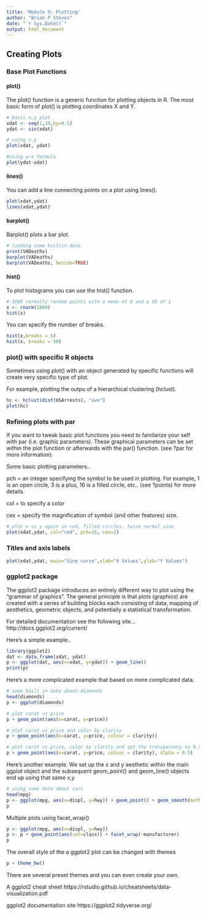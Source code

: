 ```yaml
---
title: 'Module 9: Plotting'
author: "Brian P Steves"
date: "`r Sys.Date()`"
output: html_document
---
```



## Creating Plots

### Base Plot Functions

#### plot()
The plot() function is a generic function for plotting objects in R. The most basic form of plot() is plotting coordinates X and Y.  

```r
# basic x,y plot
xdat <- seq(1,10,by=0.1)
ydat <- sin(xdat)

# using x,y 
plot(xdat, ydat)

#using y~x formula
plot(ydat~xdat)  
```


#### lines()
You can add a line connecting points on a plot using lines().  
```r
plot(xdat,ydat)
lines(xdat,ydat)
```

#### barplot()
Barplot() plots a bar plot.

```r
# loading some builtin data
print(VADeaths)
barplot(VADeaths)
barplot(VADeaths, beside=TRUE)
```

#### hist()
To plot histograms you can use the hist() function.

```r
# 1000 normally random points with a mean of 0 and a SD of 1
x <- rnorm(1000)
hist(x)
```

You can specify the number of breaks.
```r
hist(x,breaks = 5)
hist(x, breaks = 50)
```

### plot() with specific R objects
Sometimes using plot() with an object generated by specific functions will create very specific type of plot.

For example, plotting the outpu of a hierarchical clustering (hclust).

```r
hc <- hclust(dist(USArrests), "ave")
plot(hc)
```

### Refining plots with par
If you want to tweak basic plot functions you need to familarize your self with par (i.e. graphic parameters).  These graphical parameters can be set within the plot function or afterwards with the par() function.  (see ?par for more information).  

Some basic plotting parameters..

pch = an integer specifying the symbol to be used in plotting.  For example, 1 is an open circle, 3 is a plus, 16 is a filled circle, etc.. (see ?points) for more details.  

col = to specify a color

cex = specify the magnification of symbol (and other features) size.

```r
# plot x vs y again in red, filled circles, twice normal size
plot(xdat,ydat, col="red", pch=16, cex=2)
```

### Titles and axis labels

```r
plot(xdat,ydat, main="Sine curve",xlab="X Values",ylab="Y Values")
```



### ggplot2 package
The ggplot2 package introduces an entirely different way to plot using the "grammar of graphics".  The general principle is that plots (graphics) are created with a series of building blocks each consisting of data, mapping of aesthetics, geometric objects, and potentially a statistical transformation.   

For detailed documentation see the following site...
http://docs.ggplot2.org/current/

Here's a simple example..
```r
library(ggplot2)
dat <- data.frame(xdat, ydat)
p <- ggplot(dat, aes(x=xdat, y=ydat)) + geom_line()
print(p)

```

Here's a more complicated example that based on more complicated data.

```r
# some built in data about diamonds
head(diamonds)
p <- ggplot(diamonds)

# plot carat vs price
p + geom_point(aes(x=carat, y=price))

# plot carat vs price and color by clarity
p + geom_point(aes(x=carat, y=price, colour = clarity))

# plot carat vs price, color by clarity and set the transparancy to 0.5
p + geom_point(aes(x=carat, y=price, colour = clarity), alpha = 0.5)
```

Here's another example.  We set up the x and y aesthetic within the main ggplot object and the subsequent geom_point() and geom_line() objects end up using that same x,y

```r
# using some data about cars
head(mpg)
p <- ggplot(mpg, aes(x=displ, y=hwy)) + geom_point() + geom_smooth(method=lm)
p
```

Multiple plots using facet_wrap()

```r
p <- ggplot(mpg, aes(x=displ, y=hwy)) 
p <- p + geom_point(aes(col=class)) + facet_wrap(~manufacturer)
p
```

The overall style of the a ggplot2 plot can be changed with themes

```r
p + theme_bw()
```

There are several preset themes and you can even create your own.



A ggplot2 cheat sheet
https://rstudio.github.io/cheatsheets/data-visualization.pdf

ggplot2 documentation site
https://ggplot2.tidyverse.org/

